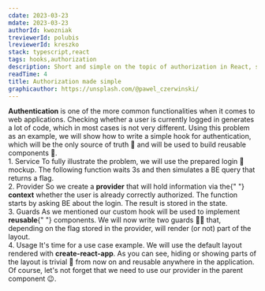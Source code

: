 ```yaml
---
cdate: 2023-03-23
mdate: 2023-03-23
authorId: kwozniak
treviewerId: polubis
lreviewerId: kreszko
stack: typescript,react
tags: hooks,authorization
description: Short and simple on the topic of authorization in React, so as not to get hung up on it.
readTime: 4
title: Authorization made simple
graphicauthor: https://unsplash.com/@pawel_czerwinski/
---
```


<Prelude>
  <M>
    <B>Authentication</B> is one of the more common functionalities when it
    comes to web applications. Checking whether a user is currently logged in
    generates a lot of code, which in most cases is not very different. Using
    this problem as an example, we will show how to write a simple hook for
    authentication, which will be the only source of truth 📖 and will be used
    to build reusable components 🧩.
  </M>
</Prelude>

<Section>
  <XL>1. Service</XL>
  <M>
    To fully illustrate the problem, we will use the prepared login 🔑 mockup.
    The following function waits 3s and then simulates a BE query that returns a
    flag.
  </M>
  <Snippet
    description="Login endpoint mock"
    linesCount={20}
    src="/snippets/authorization-made-simple/service.ts"
  />
</Section>

<Section>
  <XL>2. Provider</XL>
  <M>
    So we create a <B>provider</B> that will hold information via the{" "}
    <B>context</B> whether the user is already correctly authorized. The
    function starts by asking BE about the login. The result is stored in the
    state.
  </M>
  <Snippet
    description="Provider and context hook"
    linesCount={54}
    src="/snippets/authorization-made-simple/provider.tsx"
  />
</Section>

<Section>
  <XL>3. Guards</XL>
  <M>
    As we mentioned our custom hook will be used to implement <B>reusable</B>{" "}
    components. We will now write two guards 💂‍♂️ that, depending on the flag
    stored in the provider, will render (or not) part of the layout.
  </M>
  <Snippet
    description="Guards"
    linesCount={46}
    src="/snippets/authorization-made-simple/guard.tsx"
  />
</Section>

<Section>
  <XL>4. Usage</XL>
  <M>
    It's time for a use case example. We will use the default layout rendered
    with <B>create-react-app</B>.
  </M>
  <Snippet
    description="Guards"
    linesCount={25}
    src="/snippets/authorization-made-simple/usage.tsx"
  />
  <M>
    As you can see, hiding or showing parts of the layout is trivial 🤡 from now
    on and reusable anywhere in the application. Of course, let's not forget
    that we need to use our provider in the parent component 😉.
  </M>
</Section>
